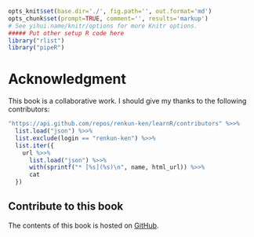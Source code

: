 ```r
opts_knit$set(base.dir='./', fig.path='', out.format='md')
opts_chunk$set(prompt=TRUE, comment='', results='markup')
# See yihui.name/knitr/options for more Knitr options.
##### Put other setup R code here
library("rlist")
library("pipeR")
```

# Acknowledgment

This book is a collaborative work. I should give my thanks to the following contributors:

```r
"https://api.github.com/repos/renkun-ken/learnR/contributors" %>>%
  list.load("json") %>>%
  list.exclude(login == "renkun-ken") %>>%
  list.iter({
    url %>>% 
      list.load("json") %>>%
      with(sprintf("* [%s](%s)\n", name, html_url)) %>>%
      cat
  })
```

## Contribute to this book

The contents of this book is hosted on [GitHub](https://github.com/renkun-ken/learnR). 
